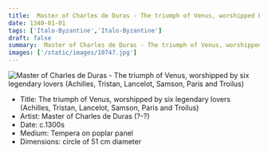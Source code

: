 ```yaml
---
title:  Master of Charles de Duras - The triumph of Venus, worshipped by six legendary lovers (Achilles, Tristan, Lancelot, Samson, Paris and Troilus)
date: 1340-01-01
tags: ['Italo-Byzantine','Italo-Byzantine']
draft: false
summary:  Master of Charles de Duras - The triumph of Venus, worshipped by six legendary lovers (Achilles, Tristan, Lancelot, Samson, Paris and Troilus)
images: ['/static/images/10747.jpg']
---
```


![ Master of Charles de Duras - The triumph of Venus, worshipped by six legendary lovers (Achilles, Tristan, Lancelot, Samson, Paris and Troilus)](/static/images/10747.jpg)

* Title: The triumph of Venus, worshipped by six legendary lovers (Achilles, Tristan, Lancelot, Samson, Paris and Troilus)
* Artist:  Master of Charles de Duras (?-?)
* Date: c.1300s
* Medium: Tempera on poplar panel
* Dimensions: circle of 51 cm diameter


